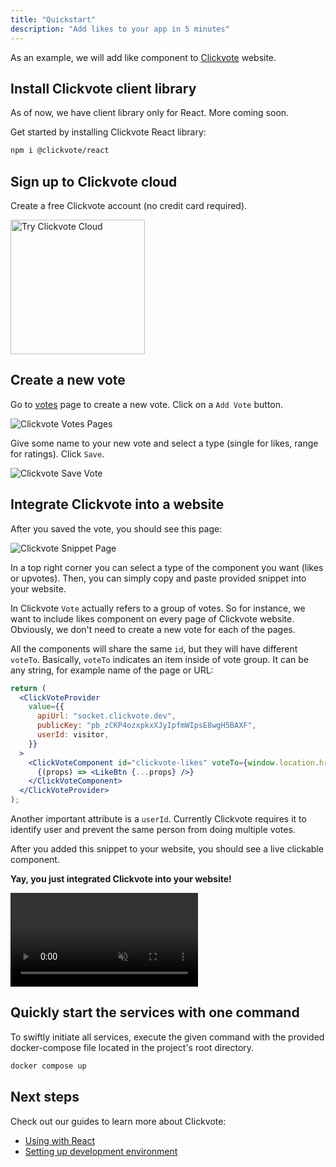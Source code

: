 ```yaml
---
title: "Quickstart"
description: "Add likes to your app in 5 minutes"
---
```


As an example, we will add like component to [Clickvote](https://clickvote.dev) website.

## Install Clickvote client library

As of now, we have client library only for React. More coming soon.

Get started by installing Clickvote React library:

```bash
npm i @clickvote/react
```

## Sign up to Clickvote cloud

Create a free Clickvote account (no credit card required).

<a href="https://app.clickvote.dev" target="_blank">
  <img
    src="/images/try-clickvote-cloud.svg"
    alt="Try Clickvote Cloud"
    width="215"
  />
</a>

## Create a new vote

Go to [votes](https://app.clickvote.dev/votes) page to create a new vote. Click on a `Add Vote` button.

<Frame caption="Add new vote">
  <img src="/images/clickvote_add_vote_arrow.png" alt="Clickvote Votes Pages" />
</Frame>

Give some name to your new vote and select a type (single for likes, range for ratings). Click `Save`.

<Frame caption="Save new vote">
  <img src="/images/clickvote_save_vote.png" alt="Clickvote Save Vote" />
</Frame>

## Integrate Clickvote into a website

After you saved the vote, you should see this page:

<Frame caption="Clickvote snippet page">
  <img
    src="/images/clickvote_vote_snippet_page.png"
    alt="Clickvote Snippet Page"
  />
</Frame>

In a top right corner you can select a type of the component you want (likes or upvotes).
Then, you can simply copy and paste provided snippet into your website.

In Clickvote `Vote` actually refers to a group of votes. So for instance, we want to include likes component on every page of Clickvote website.
Obviously, we don't need to create a new vote for each of the pages.

All the components will share the same `id`, but they will have different `voteTo`. Basically, `voteTo` indicates an item inside of vote group.
It can be any string, for example name of the page or URL:

```jsx
return (
  <ClickVoteProvider
    value={{
      apiUrl: "socket.clickvote.dev",
      publicKey: "pb_zCKP4ozxpkxXJyIpfmWIpsE8wgH5BAXF",
      userId: visitor,
    }}
  >
    <ClickVoteComponent id="clickvote-likes" voteTo={window.location.href}>
      {(props) => <LikeBtn {...props} />}
    </ClickVoteComponent>
  </ClickVoteProvider>
);
```

Another important attribute is a `userId`. Currently Clickvote requires it to identify user and prevent the same person from doing multiple votes.

After you added this snippet to your website, you should see a live clickable component.

**Yay, you just integrated Clickvote into your website!**

<Frame caption="Live Clickvote component">
  <video
    autoPlay
    muted
    loop
    playsInline
    className="w-full aspect-video rounded"
    src="/images/clickvote_looping_click.mp4"
  ></video>
</Frame>

## Quickly start the services with one command

To swiftly initiate all services, execute the given command with the provided docker-compose file located in the project's root directory.
```bash
docker compose up
```
## Next steps

Check out our guides to learn more about Clickvote:

- [Using with React](/guides/react)
- [Setting up development environment](/development)
